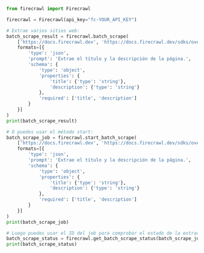 ```python Python
from firecrawl import Firecrawl

firecrawl = Firecrawl(api_key="fc-YOUR_API_KEY")

# Extrae varios sitios web:
batch_scrape_result = firecrawl.batch_scrape(
    ['https://docs.firecrawl.dev', 'https://docs.firecrawl.dev/sdks/overview'], 
    formats=[{
        'type': 'json',
        'prompt': 'Extrae el título y la descripción de la página.',
        'schema': {
            'type': 'object',
            'properties': {
                'title': {'type': 'string'},
                'description': {'type': 'string'}
            },
            'required': ['title', 'description']
        }
    }]
)
print(batch_scrape_result)

# O puedes usar el método start:
batch_scrape_job = firecrawl.start_batch_scrape(
    ['https://docs.firecrawl.dev', 'https://docs.firecrawl.dev/sdks/overview'], 
    formats=[{
        'type': 'json',
        'prompt': 'Extrae el título y la descripción de la página.',
        'schema': {
            'type': 'object',
            'properties': {
                'title': {'type': 'string'},
                'description': {'type': 'string'}
            },
            'required': ['title', 'description']
        }
    }]
)
print(batch_scrape_job)

# Luego puedes usar el ID del job para comprobar el estado de la extracción por lotes:
batch_scrape_status = firecrawl.get_batch_scrape_status(batch_scrape_job.id)
print(batch_scrape_status)
```
